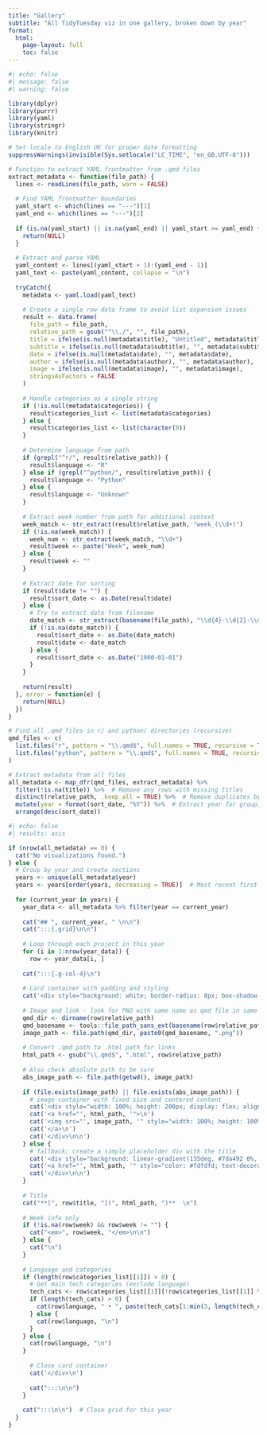 ```yaml
---
title: "Gallery"
subtitle: "All TidyTuesday viz in one gallery, broken down by year"
format: 
  html:
    page-layout: full
    toc: false
---
```


```r
#| echo: false
#| message: false
#| warning: false

library(dplyr)
library(purrr)
library(yaml)
library(stringr)
library(knitr)

# Set locale to English UK for proper date formatting
suppressWarnings(invisible(Sys.setlocale("LC_TIME", "en_GB.UTF-8")))

# Function to extract YAML frontmatter from .qmd files
extract_metadata <- function(file_path) {
  lines <- readLines(file_path, warn = FALSE)
  
  # Find YAML frontmatter boundaries
  yaml_start <- which(lines == "---")[1]
  yaml_end <- which(lines == "---")[2]
  
  if (is.na(yaml_start) || is.na(yaml_end) || yaml_start >= yaml_end) {
    return(NULL)
  }
  
  # Extract and parse YAML
  yaml_content <- lines[(yaml_start + 1):(yaml_end - 1)]
  yaml_text <- paste(yaml_content, collapse = "\n")
  
  tryCatch({
    metadata <- yaml.load(yaml_text)
    
    # Create a single row data frame to avoid list expansion issues
    result <- data.frame(
      file_path = file_path,
      relative_path = gsub("^\\./", "", file_path),
      title = ifelse(is.null(metadata$title), "Untitled", metadata$title),
      subtitle = ifelse(is.null(metadata$subtitle), "", metadata$subtitle),
      date = ifelse(is.null(metadata$date), "", metadata$date),
      author = ifelse(is.null(metadata$author), "", metadata$author),
      image = ifelse(is.null(metadata$image), "", metadata$image),
      stringsAsFactors = FALSE
    )
    
    # Handle categories as a single string
    if (!is.null(metadata$categories)) {
      result$categories_list <- list(metadata$categories)
    } else {
      result$categories_list <- list(character(0))
    }
    
    # Determine language from path
    if (grepl("^r/", result$relative_path)) {
      result$language <- "R"
    } else if (grepl("^python/", result$relative_path)) {
      result$language <- "Python"
    } else {
      result$language <- "Unknown"
    }
    
    # Extract week number from path for additional context
    week_match <- str_extract(result$relative_path, "week_(\\d+)")
    if (!is.na(week_match)) {
      week_num <- str_extract(week_match, "\\d+")
      result$week <- paste("Week", week_num)
    } else {
      result$week <- ""
    }
    
    # Extract date for sorting
    if (result$date != "") {
      result$sort_date <- as.Date(result$date)
    } else {
      # Try to extract date from filename
      date_match <- str_extract(basename(file_path), "\\d{4}-\\d{2}-\\d{2}")
      if (!is.na(date_match)) {
        result$sort_date <- as.Date(date_match)
        result$date <- date_match
      } else {
        result$sort_date <- as.Date("1900-01-01")
      }
    }
    
    return(result)
  }, error = function(e) {
    return(NULL)
  })
}

# Find all .qmd files in r/ and python/ directories (recursive)
qmd_files <- c(
  list.files("r", pattern = "\\.qmd$", full.names = TRUE, recursive = TRUE),
  list.files("python", pattern = "\\.qmd$", full.names = TRUE, recursive = TRUE)
)

# Extract metadata from all files
all_metadata <- map_dfr(qmd_files, extract_metadata) %>%
  filter(!is.na(title)) %>%  # Remove any rows with missing titles
  distinct(relative_path, .keep_all = TRUE) %>%  # Remove duplicates by file path
  mutate(year = format(sort_date, "%Y")) %>%  # Extract year for grouping
  arrange(desc(sort_date))
```

```r
#| echo: false
#| results: asis

if (nrow(all_metadata) == 0) {
  cat("No visualizations found.")
} else {
  # Group by year and create sections
  years <- unique(all_metadata$year)
  years <- years[order(years, decreasing = TRUE)]  # Most recent first
  
  for (current_year in years) {
    year_data <- all_metadata %>% filter(year == current_year)
    
    cat("## ", current_year, " \n\n")
    cat(":::{.grid}\n\n")
    
    # Loop through each project in this year
    for (i in 1:nrow(year_data)) {
      row <- year_data[i, ]
    
    cat(":::{.g-col-4}\n")
    
    # Card container with padding and styling
    cat('<div style="background: white; border-radius: 8px; box-shadow: 0 2px 8px rgba(0,0,0,0.1); padding: 1rem; margin-bottom: 1.5rem; transition: transform 0.2s ease, box-shadow 0.2s ease;" onmouseover="this.style.transform=\'translateY(-2px)\'; this.style.boxShadow=\'0 4px 16px rgba(0,0,0,0.15)\'" onmouseout="this.style.transform=\'translateY(0)\'; this.style.boxShadow=\'0 2px 8px rgba(0,0,0,0.1)\'">\n')
    
    # Image and link - look for PNG with same name as qmd file in same folder
    qmd_dir <- dirname(row$relative_path)
    qmd_basename <- tools::file_path_sans_ext(basename(row$relative_path))
    image_path <- file.path(qmd_dir, paste0(qmd_basename, ".png"))
    
    # Convert .qmd path to .html path for links
    html_path <- gsub("\\.qmd$", ".html", row$relative_path)
    
    # Also check absolute path to be sure
    abs_image_path <- file.path(getwd(), image_path)
    
    if (file.exists(image_path) || file.exists(abs_image_path)) {
      # image container with fixed size and centered content
      cat('<div style="width: 100%; height: 200px; display: flex; align-items: center; justify-content: center; overflow: hidden; margin-bottom: 1rem; background-color: #f5f3ef; border-radius: 6px;">\n')
      cat('<a href="', html_path, '">\n')
      cat('<img src="', image_path, '" style="width: 100%; height: 100%; object-fit: cover; border-radius: 0 !important;" alt="Visualization preview">\n')
      cat('</a>\n')
      cat('</div>\n\n')
    } else {
      # fallback: create a simple placeholder div with the title
      cat('<div style="background: linear-gradient(135deg, #7da492 0%, #b6c1a9 100%); height: 200px; display: flex; align-items: center; justify-content: center; color: #fdfdfd; font-weight: 600; text-align: center; border-radius: 6px; margin-bottom: 1rem;">\n')
      cat('<a href="', html_path, '" style="color: #fdfdfd; text-decoration: none;">', row$title, '</a>\n')
      cat('</div>\n\n')
    }
    
    # Title
    cat("**[", row$title, "](", html_path, ")**  \n")
    
    # Week info only
    if (!is.na(row$week) && row$week != "") {
      cat("<em>", row$week, "</em>\n\n")
    } else {
      cat("\n")
    }
    
    # Language and categories
    if (length(row$categories_list[[1]]) > 0) {
      # Get main tech categories (exclude language)
      tech_cats <- row$categories_list[[1]][!row$categories_list[[1]] %in% c("r", "python", "R", "Python")]
      if (length(tech_cats) > 0) {
        cat(row$language, " • ", paste(tech_cats[1:min(3, length(tech_cats))], collapse = " • "), "\n")
      } else {
        cat(row$language, "\n")
      }
    } else {
      cat(row$language, "\n")
    }
    
      # Close card container
      cat('</div>\n')
      
      cat(":::\n\n")
    }
    
    cat(":::\n\n")  # Close grid for this year
  }
}
```

